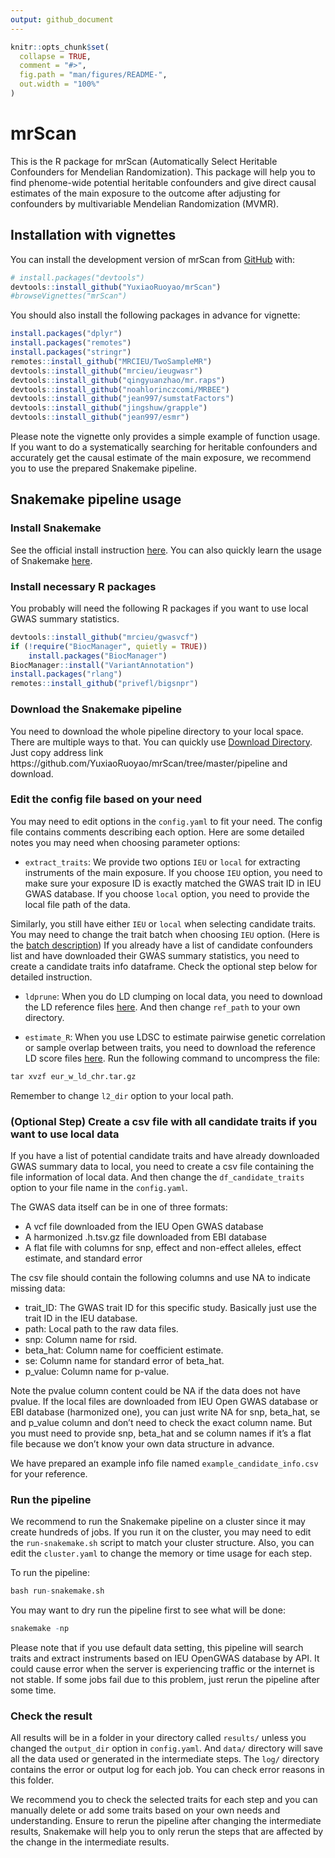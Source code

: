 ```yaml
---
output: github_document
---
```


<!-- README.md is generated from README.Rmd. Please edit that file -->

```r
knitr::opts_chunk$set(
  collapse = TRUE,
  comment = "#>",
  fig.path = "man/figures/README-",
  out.width = "100%"
)
```

# mrScan

This is the R package for mrScan (Automatically Select Heritable Confounders for Mendelian Randomization). 
This package will help you to find phenome-wide potential heritable confounders and 
give direct causal estimates of the main exposure to the outcome after adjusting for 
confounders by multivariable Mendelian Randomization (MVMR).

## Installation with vignettes

You can install the development version of mrScan from [GitHub](https://github.com/) with:

```r
# install.packages("devtools")
devtools::install_github("YuxiaoRuoyao/mrScan")
#browseVignettes("mrScan")
```


You should also install the following packages in advance for vignette:
```r
install.packages("dplyr")
install.packages("remotes")
install.packages("stringr")
remotes::install_github("MRCIEU/TwoSampleMR")
devtools::install_github("mrcieu/ieugwasr")
devtools::install_github("qingyuanzhao/mr.raps")
devtools::install_github("noahlorinczcomi/MRBEE")
devtools::install_github("jean997/sumstatFactors")
devtools::install_github("jingshuw/grapple")
devtools::install_github("jean997/esmr")
```

Please note the vignette only provides a simple example of function usage. If you 
want to do a systematically searching for heritable confounders and accurately get 
the causal estimate of the main exposure, we recommend you to use the prepared Snakemake
pipeline. 

## Snakemake pipeline usage

### Install Snakemake

See the official install instruction [here](https://snakemake.readthedocs.io/en/stable/getting_started/installation.html).
You can also quickly learn the usage of Snakemake [here](https://snakemake.readthedocs.io/en/stable/tutorial/tutorial.html).

### Install necessary R packages

You probably will need the following R packages if you want to use local GWAS summary statistics.

```r
devtools::install_github("mrcieu/gwasvcf")
if (!require("BiocManager", quietly = TRUE))
    install.packages("BiocManager")
BiocManager::install("VariantAnnotation")
install.packages("rlang")
remotes::install_github("privefl/bigsnpr")
```

### Download the Snakemake pipeline

You need to download the whole pipeline directory to your local space. There are 
multiple ways to that. You can quickly use [Download Directory](https://download-directory.github.io/). 
Just copy address link https://github.com/YuxiaoRuoyao/mrScan/tree/master/pipeline and download.  

### Edit the config file based on your need

You may need to edit options in the `config.yaml` to fit your need. The config file 
contains comments describing each option. Here are some detailed notes you may need 
when choosing parameter options:  


* `extract_traits`: We provide two options `IEU` or `local` for extracting instruments 
of the main exposure. If you choose `IEU` option, you need to make sure your exposure ID
is exactly matched the GWAS trait ID in IEU GWAS database. If you choose `local` option,
you need to provide the local file path of the data.   


Similarly, you still have either `IEU` or `local` when selecting candidate traits. 
You may need to change the trait batch when choosing `IEU` option. (Here is the [batch description](https://gwas.mrcieu.ac.uk/datasets/)) If you already have a list of candidate 
confounders list and have downloaded their GWAS summary statistics, you need to create 
a candidate traits info dataframe. Check the optional step below for detailed instruction.  


* `ldprune`: When you do LD clumping on local data, you need to download the LD 
reference files [here](http://fileserve.mrcieu.ac.uk/ld/1kg.v3.tgz). And then change 
`ref_path` to your own directory.  


* `estimate_R`: When you use LDSC to estimate pairwise genetic correlation or sample 
overlap between traits, you need to download the reference LD score files [here](https://zenodo.org/records/8182036).
Run the following command to uncompress the file:
```r
tar xvzf eur_w_ld_chr.tar.gz
```
Remember to change `l2_dir` option to your local path.

### (Optional Step) Create a csv file with all candidate traits if you want to use local data

If you have a list of potential candidate traits and have already downloaded GWAS summary 
data to local, you need to create a csv file containing the file information of local data. 
And then change the `df_candidate_traits` option to your file name in the `config.yaml`.  


The GWAS data itself can be in one of three formats: 

- A vcf file downloaded from the IEU Open GWAS database
- A harmonized .h.tsv.gz file downloaded from EBI database
- A flat file with columns for snp, effect and non-effect alleles, effect estimate, and standard error


The csv file should contain the following columns and use NA to indicate missing data: 

- trait_ID: The GWAS trait ID for this specific study. Basically just use the trait ID in the IEU database.
- path: Local path to the raw data files.  
- snp: Column name for rsid.  
- beta_hat: Column name for coefficient estimate.
- se: Column name for standard error of beta_hat.
- p_value: Column name for p-value.  

Note the pvalue column content could be NA if the data does not have pvalue. If the local files 
are downloaded from IEU Open GWAS database or EBI database (harmonized one), you can 
just write NA for snp, beta_hat, se and p_value column and don't need to check the 
exact column name. But you must need to provide snp, beta_hat and se column names if 
it's a flat file because we don't know your own data structure in advance. 

We have prepared an example info file named `example_candidate_info.csv` for your reference.

### Run the pipeline

We recommend to run the Snakemake pipeline on a cluster since it may create hundreds of 
jobs. If you run it on the cluster, you may need to edit the `run-snakemake.sh` 
script to match your cluster structure. Also, you can edit the `cluster.yaml` to 
change the memory or time usage for each step.  

To run the pipeline:

```r
bash run-snakemake.sh
```

You may want to dry run the pipeline first to see what will be done:
```r
snakemake -np
```

Please note that if you use default data setting, this pipeline will search traits and 
extract instruments based on IEU OpenGWAS database by API. It could cause error when 
the server is experiencing traffic or the internet is not stable. If some jobs fail 
due to this problem, just rerun the pipeline after some time.  

### Check the result

All results will be in a folder in your directory called `results/` unless you changed the 
`output_dir` option in `config.yaml`. And `data/` directory will save all the data 
used or generated in the intermediate steps. The `log/` directory contains the error 
or output log for each job. You can check error reasons in this folder.  

We recommend you to check the selected traits for each step and you can manually 
delete or add some traits based on your own needs and understanding.
Ensure to rerun the pipeline after changing the intermediate results, Snakemake will help 
you to only rerun the steps that are affected by the change in the intermediate results.
